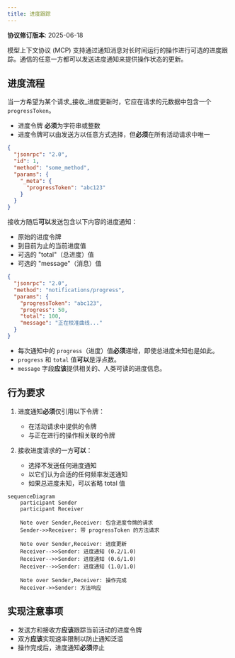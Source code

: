 ```yaml
---
title: 进度跟踪
---
```


<div id="enable-section-numbers" />

<Info>**协议修订版本**: 2025-06-18</Info>

模型上下文协议 (MCP) 支持通过通知消息对长时间运行的操作进行可选的进度跟踪。通信的任意一方都可以发送进度通知来提供操作状态的更新。

## 进度流程

当一方希望为某个请求_接收_进度更新时，它应在请求的元数据中包含一个 `progressToken`。

- 进度令牌 **必须**为字符串或整数
- 进度令牌可以由发送方以任意方式选择，但**必须**在所有活动请求中唯一

```json
{
  "jsonrpc": "2.0",
  "id": 1,
  "method": "some_method",
  "params": {
    "_meta": {
      "progressToken": "abc123"
    }
  }
}
```

接收方随后**可以**发送包含以下内容的进度通知：

- 原始的进度令牌
- 到目前为止的当前进度值
- 可选的 "total"（总进度）值
- 可选的 "message"（消息）值

```json
{
  "jsonrpc": "2.0",
  "method": "notifications/progress",
  "params": {
    "progressToken": "abc123",
    "progress": 50,
    "total": 100,
    "message": "正在校准曲线..."
  }
}
```

- 每次通知中的 `progress`（进度）值**必须**递增，即使总进度未知也是如此。
- `progress` 和 `total` 值**可以**是浮点数。
- `message` 字段**应该**提供相关的、人类可读的进度信息。

## 行为要求

1. 进度通知**必须**仅引用以下令牌：
   - 在活动请求中提供的令牌
   - 与正在进行的操作相关联的令牌

2. 接收进度请求的一方**可以**：
   - 选择不发送任何进度通知
   - 以它们认为合适的任何频率发送通知
   - 如果总进度未知，可以省略 total 值

```mermaid
sequenceDiagram
    participant Sender
    participant Receiver

    Note over Sender,Receiver: 包含进度令牌的请求
    Sender->>Receiver: 带 progressToken 的方法请求

    Note over Sender,Receiver: 进度更新
    Receiver-->>Sender: 进度通知 (0.2/1.0)
    Receiver-->>Sender: 进度通知 (0.6/1.0)
    Receiver-->>Sender: 进度通知 (1.0/1.0)

    Note over Sender,Receiver: 操作完成
    Receiver->>Sender: 方法响应
```

## 实现注意事项

- 发送方和接收方**应该**跟踪当前活动的进度令牌
- 双方**应该**实现速率限制以防止通知泛滥
- 操作完成后，进度通知**必须**停止